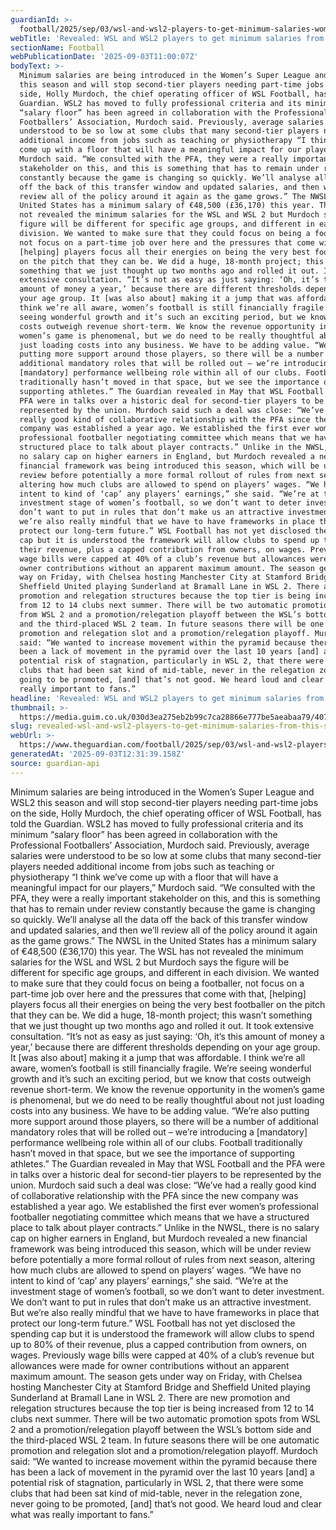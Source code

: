 ```yaml
---
guardianId: >-
  football/2025/sep/03/wsl-and-wsl2-players-to-get-minimum-salaries-womens-football
webTitle: 'Revealed: WSL and WSL2 players to get minimum salaries from this season'
sectionName: Football
webPublicationDate: '2025-09-03T11:00:07Z'
bodyText: >-
  Minimum salaries are being introduced in the Women’s Super League and WSL2
  this season and will stop second-tier players needing part-time jobs on the
  side, Holly Murdoch, the chief operating officer of WSL Football, has told the
  Guardian. WSL2 has moved to fully professional criteria and its minimum
  “salary floor” has been agreed in collaboration with the Professional
  Footballers’ Association, Murdoch said. Previously, average salaries were
  understood to be so low at some clubs that many second-tier players needed
  additional income from jobs such as teaching or physiotherapy “I think we’ve
  come up with a floor that will have a meaningful impact for our players,”
  Murdoch said. “We consulted with the PFA, they were a really important
  stakeholder on this, and this is something that has to remain under review
  constantly because the game is changing so quickly. We’ll analyse all the data
  off the back of this transfer window and updated salaries, and then we’ll
  review all of the policy around it again as the game grows.” The NWSL in the
  United States has a minimum salary of €48,500 (£36,170) this year. The WSL has
  not revealed the minimum salaries for the WSL and WSL 2 but Murdoch says the
  figure will be different for specific age groups, and different in each
  division. We wanted to make sure that they could focus on being a footballer,
  not focus on a part-time job over here and the pressures that come with that,
  [helping] players focus all their energies on being the very best footballer
  on the pitch that they can be. We did a huge, 18-month project; this wasn’t
  something that we just thought up two months ago and rolled it out. It took
  extensive consultation. “It’s not as easy as just saying: ‘Oh, it’s this
  amount of money a year,’ because there are different thresholds depending on
  your age group. It [was also about] making it a jump that was affordable. I
  think we’re all aware, women’s football is still financially fragile. We’re
  seeing wonderful growth and it’s such an exciting period, but we know that
  costs outweigh revenue short-term. We know the revenue opportunity in the
  women’s game is phenomenal, but we do need to be really thoughtful about not
  just loading costs into any business. We have to be adding value. “We’re also
  putting more support around those players, so there will be a number of
  additional mandatory roles that will be rolled out – we’re introducing a
  [mandatory] performance wellbeing role within all of our clubs. Football
  traditionally hasn’t moved in that space, but we see the importance of
  supporting athletes.” The Guardian revealed in May that WSL Football and the
  PFA were in talks over a historic deal for second-tier players to be
  represented by the union. Murdoch said such a deal was close: “We’ve had a
  really good kind of collaborative relationship with the PFA since the new
  company was established a year ago. We established the first ever women’s
  professional footballer negotiating committee which means that we have a
  structured place to talk about player contracts.” Unlike in the NWSL, there is
  no salary cap on higher earners in England, but Murdoch revealed a new
  financial framework was being introduced this season, which will be under
  review before potentially a more formal rollout of rules from next season,
  altering how much clubs are allowed to spend on players’ wages. “We have no
  intent to kind of ‘cap’ any players’ earnings,” she said. “We’re at the
  investment stage of women’s football, so we don’t want to deter investment. We
  don’t want to put in rules that don’t make us an attractive investment. But
  we’re also really mindful that we have to have frameworks in place that
  protect our long-term future.” WSL Football has not yet disclosed the spending
  cap but it is understood the framework will allow clubs to spend up to 80% of
  their revenue, plus a capped contribution from owners, on wages. Previously
  wage bills were capped at 40% of a club’s revenue but allowances were made for
  owner contributions without an apparent maximum amount. The season gets under
  way on Friday, with Chelsea hosting Manchester City at Stamford Bridge and
  Sheffield United playing Sunderland at Bramall Lane in WSL 2. There are new
  promotion and relegation structures because the top tier is being increased
  from 12 to 14 clubs next summer. There will be two automatic promotion spots
  from WSL 2 and a promotion/relegation playoff between the WSL’s bottom side
  and the third-placed WSL 2 team. In future seasons there will be one automatic
  promotion and relegation slot and a promotion/relegation playoff. Murdoch
  said: “We wanted to increase movement within the pyramid because there has
  been a lack of movement in the pyramid over the last 10 years [and] a
  potential risk of stagnation, particularly in WSL 2, that there were some
  clubs that had been sat kind of mid-table, never in the relegation zone, never
  going to be promoted, [and] that’s not good. We heard loud and clear what was
  really important to fans.”
headline: 'Revealed: WSL and WSL2 players to get minimum salaries from this season'
thumbnail: >-
  https://media.guim.co.uk/030d3ea275eb2b99c7ca28866e777be5aeabaa79/407_0_6161_4930/500.jpg
slug: revealed-wsl-and-wsl2-players-to-get-minimum-salaries-from-this-season
webUrl: >-
  https://www.theguardian.com/football/2025/sep/03/wsl-and-wsl2-players-to-get-minimum-salaries-womens-football
generatedAt: '2025-09-03T12:31:39.158Z'
source: guardian-api
---
```

Minimum salaries are being introduced in the Women’s Super League and WSL2 this season and will stop second-tier players needing part-time jobs on the side, Holly Murdoch, the chief operating officer of WSL Football, has told the Guardian. WSL2 has moved to fully professional criteria and its minimum “salary floor” has been agreed in collaboration with the Professional Footballers’ Association, Murdoch said. Previously, average salaries were understood to be so low at some clubs that many second-tier players needed additional income from jobs such as teaching or physiotherapy “I think we’ve come up with a floor that will have a meaningful impact for our players,” Murdoch said. “We consulted with the PFA, they were a really important stakeholder on this, and this is something that has to remain under review constantly because the game is changing so quickly. We’ll analyse all the data off the back of this transfer window and updated salaries, and then we’ll review all of the policy around it again as the game grows.” The NWSL in the United States has a minimum salary of €48,500 (£36,170) this year. The WSL has not revealed the minimum salaries for the WSL and WSL 2 but Murdoch says the figure will be different for specific age groups, and different in each division. We wanted to make sure that they could focus on being a footballer, not focus on a part-time job over here and the pressures that come with that, [helping] players focus all their energies on being the very best footballer on the pitch that they can be. We did a huge, 18-month project; this wasn’t something that we just thought up two months ago and rolled it out. It took extensive consultation. “It’s not as easy as just saying: ‘Oh, it’s this amount of money a year,’ because there are different thresholds depending on your age group. It [was also about] making it a jump that was affordable. I think we’re all aware, women’s football is still financially fragile. We’re seeing wonderful growth and it’s such an exciting period, but we know that costs outweigh revenue short-term. We know the revenue opportunity in the women’s game is phenomenal, but we do need to be really thoughtful about not just loading costs into any business. We have to be adding value. “We’re also putting more support around those players, so there will be a number of additional mandatory roles that will be rolled out – we’re introducing a [mandatory] performance wellbeing role within all of our clubs. Football traditionally hasn’t moved in that space, but we see the importance of supporting athletes.” The Guardian revealed in May that WSL Football and the PFA were in talks over a historic deal for second-tier players to be represented by the union. Murdoch said such a deal was close: “We’ve had a really good kind of collaborative relationship with the PFA since the new company was established a year ago. We established the first ever women’s professional footballer negotiating committee which means that we have a structured place to talk about player contracts.” Unlike in the NWSL, there is no salary cap on higher earners in England, but Murdoch revealed a new financial framework was being introduced this season, which will be under review before potentially a more formal rollout of rules from next season, altering how much clubs are allowed to spend on players’ wages. “We have no intent to kind of ‘cap’ any players’ earnings,” she said. “We’re at the investment stage of women’s football, so we don’t want to deter investment. We don’t want to put in rules that don’t make us an attractive investment. But we’re also really mindful that we have to have frameworks in place that protect our long-term future.” WSL Football has not yet disclosed the spending cap but it is understood the framework will allow clubs to spend up to 80% of their revenue, plus a capped contribution from owners, on wages. Previously wage bills were capped at 40% of a club’s revenue but allowances were made for owner contributions without an apparent maximum amount. The season gets under way on Friday, with Chelsea hosting Manchester City at Stamford Bridge and Sheffield United playing Sunderland at Bramall Lane in WSL 2. There are new promotion and relegation structures because the top tier is being increased from 12 to 14 clubs next summer. There will be two automatic promotion spots from WSL 2 and a promotion/relegation playoff between the WSL’s bottom side and the third-placed WSL 2 team. In future seasons there will be one automatic promotion and relegation slot and a promotion/relegation playoff. Murdoch said: “We wanted to increase movement within the pyramid because there has been a lack of movement in the pyramid over the last 10 years [and] a potential risk of stagnation, particularly in WSL 2, that there were some clubs that had been sat kind of mid-table, never in the relegation zone, never going to be promoted, [and] that’s not good. We heard loud and clear what was really important to fans.”
